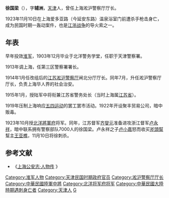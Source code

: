 '''徐国梁'''（{{bd|1876年||1923年|11月10日|catIdx=X徐}}），字'''辅洲'''，[[天津|天津]]人，曾任上海淞沪警察厅厅长。

1923年11月10日在上海爱多亚路（今延安东路）温泉浴室门前遭杀手枪击身亡，成为民国时期一轰动案件，也是[[江浙战争|江浙战争]]的导火索之一。

==年表==
早年投效[[淮军|淮军]]，1903年12月毕业于北洋警务学堂，任职于天津警察署。

1913年调上海，任第三区警察署署长。

1914年1月任改组后的[[江苏淞沪警察厅|江苏淞沪警察厅]]闸北分厅厅长。同年7月，升任淞沪警察厅厅长，负责上海华人界的社会治安。

1915年1月，授陆军中将衔兼江苏省警务处长（当时上海属[[江蘇省_(中華民國)|江苏省]]）。

1919年压制上海响应[[五四运动|五四运动]]的罢工罢市活动。1922年开设聚丰贸易公司，暗中贩毒。

1923年10月授[[北洋將軍府|北洋將軍府]]将军。同年，江苏督军[[齐燮元|齐燮元]]准备进攻浙江督军[[卢永祥|卢永祥]]，暗中联系拥有警察部队7000人的徐国梁。卢永祥之子[[卢小嘉|卢小嘉]]怒而收买[[斧頭幫|斧頭幫]]幫主[[王亚樵|王亚樵]]，11月10日将徐刺杀。

==参考文献==
<div class="references-small">
<references />
</div> 
*《[http://www.shtong.gov.cn/newsite/node2/node2245/node4476/node58300/node58545/node58550/userobject1ai46531.html 上海公安志·人物传] {{Wayback|url=http://www.shtong.gov.cn/newsite/node2/node2245/node4476/node58300/node58545/node58550/userobject1ai46531.html |date=20160327105813 }}》

{{DEFAULTSORT:X}}
[[Category:淮军人物|Category:淮军人物]]
[[Category:天津民国时期政府官员|Category:天津民国时期政府官员]]
[[Category:淞沪警察厅厅长|Category:淞沪警察厅厅长]]
[[Category:中華民國陸軍中將|Category:中華民國陸軍中將]]
[[Category:北洋将军府将军|Category:北洋将军府将军]]
[[Category:中華民國大陸時期遇刺身亡者|Category:中華民國大陸時期遇刺身亡者]]
[[Category:天津人|Category:天津人]]
[[Category:徐姓|G]]